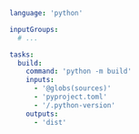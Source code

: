 ```yaml title="<project>/moon.yml" {10}
language: 'python'

inputGroups:
  # ...

tasks:
  build:
    command: 'python -m build'
    inputs:
      - '@globs(sources)'
      - 'pyproject.toml'
      - '/.python-version'
    outputs:
      - 'dist'
```
